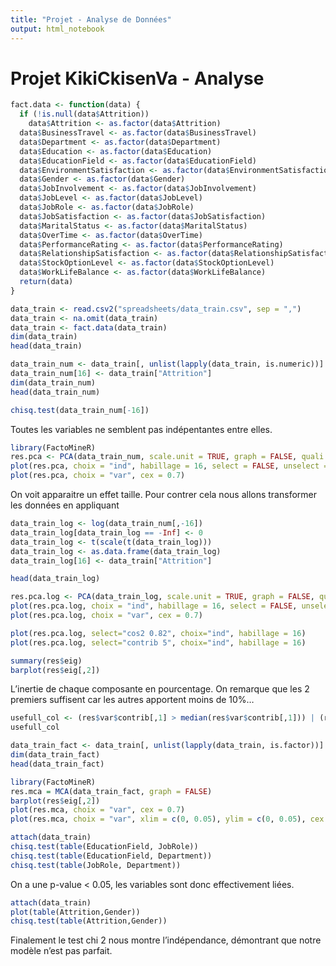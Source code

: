 ```yaml
---
title: "Projet - Analyse de Données"
output: html_notebook
---
```


# Projet KikiCkisenVa - Analyse

```r
fact.data <- function(data) {
  if (!is.null(data$Attrition))
    data$Attrition <- as.factor(data$Attrition)
  data$BusinessTravel <- as.factor(data$BusinessTravel)
  data$Department <- as.factor(data$Department)
  data$Education <- as.factor(data$Education)
  data$EducationField <- as.factor(data$EducationField)
  data$EnvironmentSatisfaction <- as.factor(data$EnvironmentSatisfaction)
  data$Gender <- as.factor(data$Gender)
  data$JobInvolvement <- as.factor(data$JobInvolvement)
  data$JobLevel <- as.factor(data$JobLevel)
  data$JobRole <- as.factor(data$JobRole)
  data$JobSatisfaction <- as.factor(data$JobSatisfaction)
  data$MaritalStatus <- as.factor(data$MaritalStatus)
  data$OverTime <- as.factor(data$OverTime)
  data$PerformanceRating <- as.factor(data$PerformanceRating)
  data$RelationshipSatisfaction <- as.factor(data$RelationshipSatisfaction)
  data$StockOptionLevel <- as.factor(data$StockOptionLevel)
  data$WorkLifeBalance <- as.factor(data$WorkLifeBalance)
  return(data)
}
```

\section{Recuperation des donnees}
```r
data_train <- read.csv2("spreadsheets/data_train.csv", sep = ",")
data_train <- na.omit(data_train)
data_train <- fact.data(data_train)
dim(data_train)
head(data_train)
```
```r
data_train_num <- data_train[, unlist(lapply(data_train, is.numeric))]
data_train_num[16] <- data_train["Attrition"]
dim(data_train_num)
head(data_train_num)
```

\section{Stats descriptives}
```r
chisq.test(data_train_num[-16])
```
Toutes les variables ne semblent pas indépentantes entre elles.


\section{ACP}
```r
library(FactoMineR)
res.pca <- PCA(data_train_num, scale.unit = TRUE, graph = FALSE, quali.sup = 16)
plot(res.pca, choix = "ind", habillage = 16, select = FALSE, unselect = 0)
plot(res.pca, choix = "var", cex = 0.7)
```
On voit apparaitre un effet taille. Pour contrer cela nous allons transformer les données en appliquant

\subsection{Équilibrage des Données}
```r
data_train_log <- log(data_train_num[,-16])
data_train_log[data_train_log == -Inf] <- 0
data_train_log <- t(scale(t(data_train_log)))
data_train_log <- as.data.frame(data_train_log)
data_train_log[16] <- data_train["Attrition"]

head(data_train_log)
```
```r
res.pca.log <- PCA(data_train_log, scale.unit = TRUE, graph = FALSE, quali.sup = 16)
plot(res.pca.log, choix = "ind", habillage = 16, select = FALSE, unselect = 0)
plot(res.pca.log, choix = "var", cex = 0.7)
```

\subsection{Contribution et représentation des données}
```r
plot(res.pca.log, select="cos2 0.82", choix="ind", habillage = 16)
plot(res.pca.log, select="contrib 5", choix="ind", habillage = 16)
```
```r
summary(res$eig)
barplot(res$eig[,2])
```
L'inertie de chaque composante en pourcentage. On remarque que les 2 premiers suffisent car les autres apportent moins de 10%...

```r
usefull_col <- (res$var$contrib[,1] > median(res$var$contrib[,1])) | (res$var$contrib[,2] > median(res$var$contrib[,2]))
usefull_col
```

\section{AFC-MCA}
```r
data_train_fact <- data_train[, unlist(lapply(data_train, is.factor))]
dim(data_train_fact)
head(data_train_fact)
```
```r
library(FactoMineR)
res.mca = MCA(data_train_fact, graph = FALSE)
barplot(res$eig[,2])
plot(res.mca, choix = "var", cex = 0.7)
plot(res.mca, choix = "var", xlim = c(0, 0.05), ylim = c(0, 0.05), cex = 0.5)
```

```r
attach(data_train)
chisq.test(table(EducationField, JobRole))
chisq.test(table(EducationField, Department))
chisq.test(table(JobRole, Department))
```
On a une p-value < 0.05, les variables sont donc effectivement liées.

```r
attach(data_train)
plot(table(Attrition,Gender))
chisq.test(table(Attrition,Gender))
```
Finalement le test chi 2 nous montre l'indépendance, démontrant que notre modèle n'est pas parfait.




